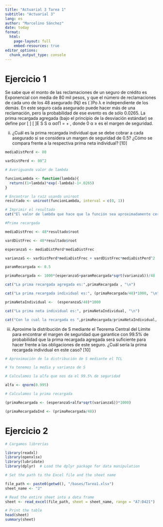 ```yaml
---
title: "Actuarial 3 Tarea 1"
subtitle: "Actuarial 3"
lang: es
author: "Marcelino Sánchez"
date: today
format:
  html:
    page-layout: full
    embed-resources: true
editor_options: 
  chunk_output_type: console
---
```


# Ejercicio 1

Se sabe que el monto de las reclamaciones de un seguro de crédito es Exponencial
con media de 80 mil pesos, y que el número de reclamaciones de cada uno de los 48
asegurado (Nj) es ( )Po
λ e independiente de los demás. En este seguro cada
asegurado puede hacer más de una reclamación, pero la probabilidad de ese evento es
de sólo 0.0265. La prima recargada agregada (bajo el principio de la desviación
estándar) se define por [ ] [ ]E S S
α
ασΠ = + , donde 0
α ≥ es el margen de seguridad.

ii) ¿Cuál es la prima recargada individual que se debe cobrar a cada asegurado si
se considera un margen de seguridad de 0.5? ¿Cómo se compara frente a la
respectiva prima neta individual? [10]

```r
mediaDistPerd <- 80

varDistPerd <- 80^2

# Averiguando valor de lambda

funcionLambda <- function(lambda){
  return((1+lambda)*exp(-lambda)-1+.0265)
}

# Encontrar la raíz usando uniroot
resultado <- uniroot(funcionLambda, interval = c(0, 1))

# Imprimir el resultado
cat("El valor de lambda que hace que la función sea aproximadamente cero es:", resultado$root, "\n")

#Prima recargada

mediaDistFrec <- 48*resultado$root

vardDistFrec <- 48*resultado$root

esperanzaS <- mediaDistPerd*mediaDistFrec

varianzaS <- varDistPerd*mediaDistFrec + vardDistFrec*mediaDistPerd^2

paramRecargada <- 0.5

primaRecargada <- 1000*(esperanzaS+paramRecargada*sqrt(varianzaS))/48

cat("La prima recargada agregada es:",primaRecargada , "\n")

cat("La prima recargada individual es:", (primaRecargada/48)*1000, "\n")

primaNetaIndividual <-  (esperanzaS/48)*1000

cat("La prima neta individual es:", primaNetaIndividual, "\n")

cat("Con lo cual la recargada es ",primaRecargada/primaNetaIndividual, " veces la neta", "\n" )

```



iii) Aproxime la distribución de S mediante el Teorema Central del Límite para
encontrar el margen de seguridad que garantice con 99.5% de probabilidad que
la prima recargada agregada será suficiente para hacer frente a las obligaciones
de este seguro. ¿Cuál sería la prima recargada individual en este caso? [10]

```r
# Aproximación de la distribución de S mediante el TCL

# Ya tenemos la media y varianza de S

# Calculamos la alfa que nos da el 99.5% de seguridad

alfa <- qnorm(0.995)

# Calculamos la prima recargada

(primaRecargada <- (esperanzaS+alfa*sqrt(varianzaS))*1000)

(primaRecargadaInd <- (primaRecargada/48))
```

# Ejercicio 2

```r
# Cargamos librerías

library(readxl)
library(openxlsx)
library(lubridate)
library(dplyr)  # Load the dplyr package for data manipulation

```


```r
# Set the path to the Excel file and the sheet name

file_path <- paste0(getwd(), "/bases/Tarea1.xlsx")
sheet_name <- "2"

# Read the entire sheet into a data frame
sheet <- read_excel(file_path, sheet = sheet_name, range = "A7:D421")

# Print the table
head(sheet)
summary(sheet)

```
